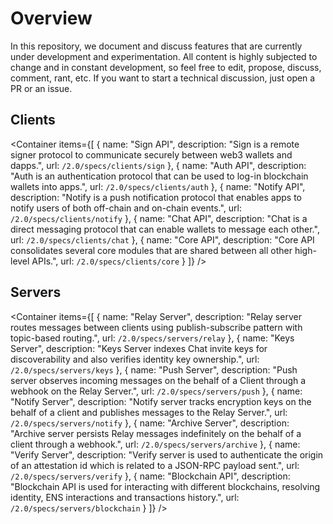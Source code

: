 
# Overview

In this repository, we document and discuss features that are currently under development and experimentation. All content is highly subjected to change and in constant development, so feel free to edit, propose, discuss, comment, rant, etc. If you want to start a technical discussion, just open a PR or an issue.

## Clients

<Container
items={[
{
name: "Sign API",
description: "Sign is a remote signer protocol to communicate securely between web3 wallets and dapps.",
url: `/2.0/specs/clients/sign`
},
{
name: "Auth API",
description: "Auth is an authentication protocol that can be used to log-in blockchain wallets into apps.",
url: `/2.0/specs/clients/auth`
},
{
name: "Notify API",
description: "Notify is a push notification protocol that enables apps to notify users of both off-chain and on-chain events.",
url: `/2.0/specs/clients/notify`
},
{
name: "Chat API",
description: "Chat is a direct messaging protocol that can enable wallets to message each other.",
url: `/2.0/specs/clients/chat`
},
{
name: "Core API",
description: "Core API consolidates several core modules that are shared between all other high-level APIs.",
url: `/2.0/specs/clients/core`
}
]}
/>

## Servers

<Container
items={[
{
name: "Relay Server",
description: "Relay server routes messages between clients using publish-subscribe pattern with topic-based routing.",
url: `/2.0/specs/servers/relay`
},
{
name: "Keys Server",
description: "Keys Server indexes Chat invite keys for discoverability and also verifies identity key ownership.",
url: `/2.0/specs/servers/keys`
},
{
name: "Push Server",
description: "Push server observes incoming messages on the behalf of a Client through a webhook on the Relay Server.",
url: `/2.0/specs/servers/push`
},
{
name: "Notify Server",
description: "Notify server tracks encryption keys on the behalf of a client and publishes messages to the Relay Server.",
url: `/2.0/specs/servers/notify`
},
{
name: "Archive Server",
description: "Archive server persists Relay messages indefinitely on the behalf of a client through a webhook.",
url: `/2.0/specs/servers/archive`
},
{
name: "Verify Server",
description: "Verify server is used to authenticate the origin of an attestation id which is related to a JSON-RPC payload sent.",
url: `/2.0/specs/servers/verify`
},
{
name: "Blockchain API",
description: "Blockchain API is used for interacting with different blockchains, resolving identity, ENS interactions and transactions history.",
url: `/2.0/specs/servers/blockchain`
}
]}
/>

